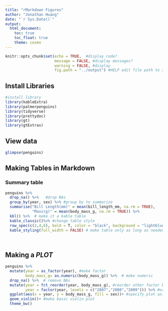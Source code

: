 ```yaml
---
title: "rMarkdown Figures"
author: "Jonathan Huang"
date: "`r Sys.Date()`"
output: 
  html_document:
    toc: true 
    toc_float: true
    theme: cosmo
---
```

<!-- fig.path to set output  -->
```r
knitr::opts_chunk$set(echo = TRUE,  #display code?
                      message = FALSE, #display messages?
                      warning = FALSE, #display 
                      fig.path = "../output") #HELP edit file path to save in output folder
```
## Install Libraries
```r
#install library
library(kableExtra)
library(palmerpenguins)
library(tidyverse)
library(prettydoc)
library(gt)
library(gtExtras)
```

## View data 
```r
glimpse(penguins)
```


## Making Tables in Markdown

### Summary table
```r
penguins %>% 
  drop_na() %>%   #drop NAs
  group_by(year, sex) %>% #group by to summarize
  summarise("Bill Length(mm)" = mean(bill_length_mm, na.rm = TRUE),
            "Mass(g)" = mean(body_mass_g, na.rm = TRUE)) %>%
  kbl() %>%  # make it a kable table
  kable_classic()%>% #change table style
  row_spec(c(2,4,6), bold = T, color = "black", background = "lightblue") %>%  #edit row and text color 
  kable_styling(full_width = FALSE) # make table only as long as needed

  
```


## Making a *PLOT*
```r
penguins %>% 
  mutate(year = as_factor(year), #make factor 
         body_mass_g= as.numeric(body_mass_g)) %>%  # make numeric
  drop_na() %>%  # remove NAs
  mutate(year = fct_reorder(year, body_mass_g), #reorder other factor based on these two
         year = factor(year, levels = c("2007","2008","2009"))) %>% #order factor of year
  ggplot(aes(x = year, y = body_mass_g, fill = sex))+ #specify plot axis
  geom_violin()+ #make basic violin plot
  theme_bw()
  
```


